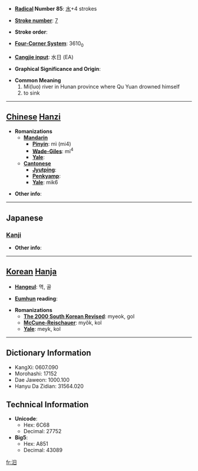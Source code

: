* '''[[Wiktionary:Chinese radical index| Radical]] Number 85''': [[Wiktionary:Chinese radical index 水|水]]+4 strokes

* '''[[Wiktionary:Chinese total strokes index|Stroke number]]''': [[Wiktionary:Chinese total strokes index 7|7]]

* '''Stroke order''': 

* '''[[Wiktionary:Chinese four corner index|Four-Corner System]]''': 3610<sub>0</sub>

* '''[[Wiktionary:Chinese Cangjie index|Cangjie input]]''': 水日 (EA)

* '''Graphical Significance and Origin''': 

* '''Common Meaning'''
*#Mi(luo) river in Hunan province where Qu Yuan drowned himself
*# to sink


----

== [[Chinese]] [[Hanzi]] ==

* '''Romanizations'''
** '''[[Mandarin]]'''
*** '''[[Pinyin]]''': mì (mi4)
*** '''[[Wade-Giles]]''': mi<sup>4</sup>
*** '''[[Yale]]''': 
** '''[[Cantonese]]'''
*** '''[[Jyutping]]''':
*** '''[[Penkyamp]]''': 
*** '''[[Yale]]''': mik6

* '''Other info''': 

----

==Japanese==
===[[Kanji]]===
{{kanji|on readings=[[べき]] (beki), [[こつ]] (kotsu)
|kun readings=[[しずむ]] (shizumu)
}}

* '''Other info''':  

----

== [[Korean]] [[Hanja]] ==

* '''[[Hangeul]]''': 멱, 골

* '''[[Eumhun]] reading''': 

* '''Romanizations'''
** '''[[The 2000 South Korean Revised Romanization|The 2000 South Korean Revised]]''': myeok, gol
** '''[[McCune-Reischauer]]''': myŏk, kol
** '''[[Yale]]''': meyk, kol

----

== Dictionary Information ==

* KangXi: 0607.090
* Morohashi: 17152
* Dae Jaweon: 1000.100
* Hanyu Da Zidian: 31564.020

== Technical Information ==

* '''Unicode''':
** Hex: 6C68
** Decimal: 27752
* '''Big5''':
** Hex: A851
** Decimal: 43089

[[fr:汨]]